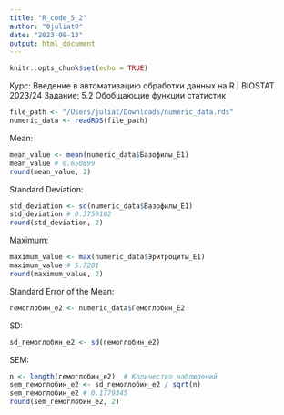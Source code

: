 ```yaml
---
title: "R_code_5_2"
author: "0juliat0"
date: "2023-09-13"
output: html_document
---
```


```r
knitr::opts_chunk$set(echo = TRUE)
```
Курс: Введение в автоматизацию обработки данных на R | BIOSTAT 2023/24
Задание: 5.2 Обобщающие функции статистик

```r
file_path <- "/Users/juliat/Downloads/numeric_data.rds"
numeric_data <- readRDS(file_path)
```
Mean:
```r
mean_value <- mean(numeric_data$Базофилы_E1) 
mean_value # 0.650899
round(mean_value, 2)
```
Standard Deviation:
```r
std_deviation <- sd(numeric_data$Базофилы_E1)
std_deviation # 0.3759102
round(std_deviation, 2)
```

Maximum:
```r
maximum_value <- max(numeric_data$Эритроциты_E1)
maximum_value # 5.7281
round(maximum_value, 2)
```

Standard Error of the Mean:
```r
гемоглобин_е2 <- numeric_data$Гемоглобин_E2
```

SD:
```r
sd_гемоглобин_е2 <- sd(гемоглобин_е2)
```

SEM:
```r
n <- length(гемоглобин_е2)  # Количество наблюдений
sem_гемоглобин_е2 <- sd_гемоглобин_е2 / sqrt(n)
sem_гемоглобин_е2 # 0.1779345
round(sem_гемоглобин_е2, 2)
```



